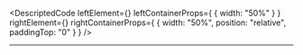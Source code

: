 
<DescriptedCode
  leftElement={<EvidenceTypeEndpointDescLeft />}
  leftContainerProps={
    {
      width: "50%"
    }
  }
  rightElement={<EvidenceTypeEndpointDescRight />}
  rightContainerProps={
    {
      width: "50%",
      position: "relative",
      paddingTop: "0"
    }
  }
/>

---
